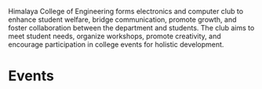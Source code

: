 

<ContentLayout title="Himalaya Electronics and Computer Club" logo={logo}>

<Alert club="hecc" />

Himalaya College of Engineering forms electronics and computer club to enhance student welfare, bridge communication, promote growth, and foster collaboration between the department and students. The club aims to meet student needs, organize workshops, promote creativity, and encourage participation in college events for holistic development.

# Events

<Timeline club="hecc" />

</ContentLayout>
